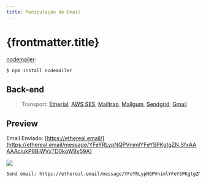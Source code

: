 ```yaml
---
title: Manipulação de Email
---
```



# {frontmatter.title}

[nodemailer](https://nodemailer.com/about/):

```bash
$ npm install nodemailer
```

<CodeTree src="/codes/expressjs/invest-app-email" />

## Back-end

<CodePreview src="/codes/expressjs/invest-app-email/.env" />

> Transport: [Etherial](https://ethereal.email/), [AWS SES](https://nodemailer.com/transports/ses/), [Mailtrap](https://mailtrap.io/), [Mailgum](https://www.mailgun.com/), [Sendgrid](https://sendgrid.com/), [Gmail](https://gmail.com/)

<CodePreview src="/codes/expressjs/invest-app-email/src/config/mail.js" />

<CodePreview src="/codes/expressjs/invest-app-email/src/services/SendMail.js" />

<CodePreview src="/codes/expressjs/invest-app-email/src/routes.js" />

## Preview

Email Enviado: [https://ethereal.email/](https://ethereal.email/message/YFeYRLypNQPVnimlYFeYSPKgtgZN.SfxAAAAAciukP6BiWVxTD0koWBy59A)

![](/imgs/expressjs/email/ethereal.png)

```txt
Send email: https://ethereal.email/message/YFeYRLypNQPVnimlYFeYSPKgtgZN.SfxAAAAAciukP6BiWVxTD0koWBy59A
```
